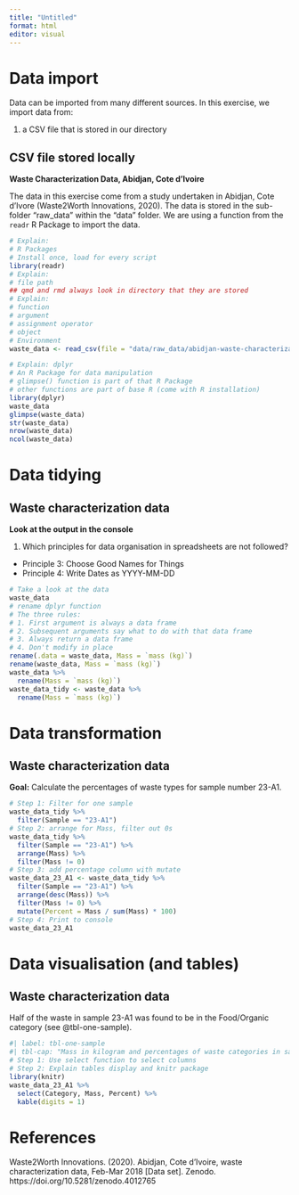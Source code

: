 ```yaml
---
title: "Untitled"
format: html
editor: visual
---
```


# Data import

Data can be imported from many different sources. In this exercise, we import data from:

1.  a CSV file that is stored in our directory

## CSV file stored locally

**Waste Characterization Data, Abidjan, Cote d'Ivoire**

The data in this exercise come from a study undertaken in Abidjan, Cote d'Ivore (Waste2Worth Innovations, 2020). The data is stored in the sub-folder "raw_data" within the "data" folder. We are using a function from the `readr` R Package to import the data.

```r
# Explain:
# R Packages 
# Install once, load for every script
library(readr)
# Explain: 
# file path
## qmd and rmd always look in directory that they are stored
# Explain:
# function
# argument
# assignment operator
# object
# Environment
waste_data <- read_csv(file = "data/raw_data/abidjan-waste-characterization.csv")
```

```r
# Explain: dplyr
# An R Package for data manipulation
# glimpse() function is part of that R Package
# other functions are part of base R (come with R installation)
library(dplyr)
waste_data
glimpse(waste_data)
str(waste_data)
nrow(waste_data)
ncol(waste_data)
```

# Data tidying

## Waste characterization data

**Look at the output in the console**

1.  Which principles for data organisation in spreadsheets are not followed?

-   Principle 3: Choose Good Names for Things
-   Principle 4: Write Dates as YYYY-MM-DD

```r
# Take a look at the data
waste_data 
# rename dplyr function
# The three rules:
# 1. First argument is always a data frame
# 2. Subsequent arguments say what to do with that data frame
# 3. Always return a data frame
# 4. Don't modify in place
rename(.data = waste_data, Mass = `mass (kg)`)
rename(waste_data, Mass = `mass (kg)`)
waste_data %>% 
  rename(Mass = `mass (kg)`)
waste_data_tidy <- waste_data %>% 
  rename(Mass = `mass (kg)`)
```


# Data transformation

## Waste characterization data

**Goal:** Calculate the percentages of waste types for sample number 23-A1.

```r
# Step 1: Filter for one sample
waste_data_tidy %>% 
  filter(Sample == "23-A1") 
# Step 2: arrange for Mass, filter out 0s
waste_data_tidy %>% 
  filter(Sample == "23-A1") %>% 
  arrange(Mass) %>% 
  filter(Mass != 0)
# Step 3: add percentage column with mutate
waste_data_23_A1 <- waste_data_tidy %>% 
  filter(Sample == "23-A1") %>% 
  arrange(desc(Mass)) %>% 
  filter(Mass != 0) %>% 
  mutate(Percent = Mass / sum(Mass) * 100) 
# Step 4: Print to console
waste_data_23_A1
```


# Data visualisation (and tables)

## Waste characterization data

Half of the waste in sample 23-A1 was found to be in the Food/Organic category (see @tbl-one-sample).

```r
#| label: tbl-one-sample
#| tbl-cap: "Mass in kilogram and percentages of waste categories in sample 23-A1"
# Step 1: Use select function to select columns
# Step 2: Explain tables display and knitr package
library(knitr)
waste_data_23_A1 %>%
  select(Category, Mass, Percent) %>% 
  kable(digits = 1) 
```

# References

Waste2Worth Innovations. (2020). Abidjan, Cote
d'Ivoire, waste characterization data, Feb-Mar 2018 \[Data set\]. Zenodo.
https://doi.org/10.5281/zenodo.4012765